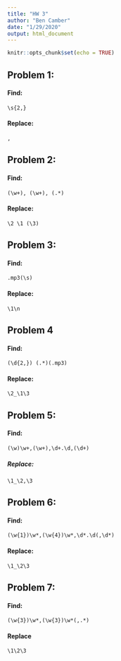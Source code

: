 ```yaml
---
title: "HW 3"
author: "Ben Camber"
date: "1/29/2020"
output: html_document
---
```


```r
knitr::opts_chunk$set(echo = TRUE)
```

## Problem 1:
#### Find: 
``` 
\s{2,}

```
#### Replace:
```
,
```



## Problem 2:
#### Find:
```
(\w+), (\w+), (.*)
```
#### Replace:
```
\2 \1 (\3)
```


## Problem 3:
#### Find:
```
.mp3(\s)
```
#### Replace:
```
\1\n
```


## Problem 4
#### Find:
```
(\d{2,}) (.*)(.mp3)
```

#### Replace:
```
\2_\1\3
```


## Problem 5:
#### Find:
```
(\w)\w+,(\w+),\d+.\d,(\d+)
```
##### Replace:
```
\1_\2,\3
```


## Problem 6:
#### Find:
```
(\w{1})\w*,(\w{4})\w*,\d*.\d(,\d*)
```
#### Replace:
```
\1_\2\3
```


## Problem 7:
#### Find:
```
(\w{3})\w*,(\w{3})\w*(,.*)
```
#### Replace
```
\1\2\3
```
